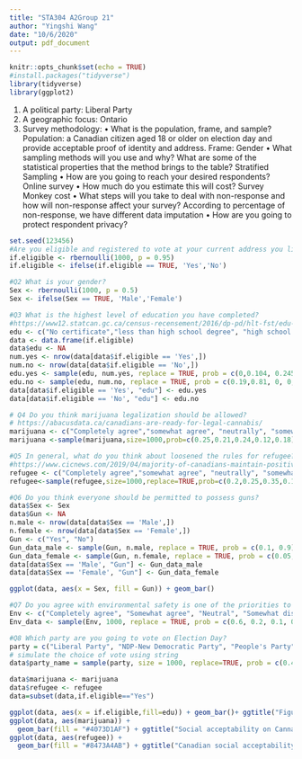 ```yaml
---
title: "STA304 A2Group 21"
author: "Yingshi Wang"
date: "10/6/2020"
output: pdf_document
---
```


```r
knitr::opts_chunk$set(echo = TRUE)
#install.packages("tidyverse")
library(tidyverse)
library(ggplot2)
```

1. A political party: Liberal Party
2. A geographic focus: Ontario
3. Survey methodology:
  • What is the population, frame, and sample?
  Population: a Canadian citizen aged 18 or older on election day and provide acceptable proof of identity and address.
  Frame: Gender
  • What sampling methods will you use and why? What are some of the statistical properties that the method brings to the table?
  Stratified Sampling
  • How are you going to reach your desired respondents?
  Online survey
  • How much do you estimate this will cost?
  Survey Monkey cost
  • What steps will you take to deal with non-response and how will non-response affect your survey?
  According to percentage of non-response, we have different data imputation
  • How are you going to protect respondent privacy?

```r
set.seed(123456)
#Are you eligible and registered to vote at your current address you living at?
if.eligible <- rbernoulli(1000, p = 0.95) 
if.eligible <- ifelse(if.eligible == TRUE, 'Yes','No')
```

```r
#Q2 What is your gender?
Sex <- rbernoulli(1000, p = 0.5) 
Sex <- ifelse(Sex == TRUE, 'Male','Female')

```

```r
#Q3 What is the highest level of education you have completed?
#https://www12.statcan.gc.ca/census-recensement/2016/dp-pd/hlt-fst/edu-sco/Table.cfm?Lang=E&T=11&Geo=00&SP=1&view=2&age=2&sex=1
edu <- c("No certificate","less than high school degree", "high school degree or equivalent", "non-university certificate or diploma below bachelor level", "bachelor degree or highter")
data <- data.frame(if.eligible)
data$edu <- NA
num.yes <- nrow(data[data$if.eligible == 'Yes',])
num.no <- nrow(data[data$if.eligible == 'No',])
edu.yes <- sample(edu, num.yes, replace = TRUE, prob = c(0,0.104, 0.245, 0.306, 0.345))
edu.no <- sample(edu, num.no, replace = TRUE, prob = c(0.19,0.81, 0, 0, 0))
data[data$if.eligible == 'Yes', "edu"] <- edu.yes
data[data$if.eligible == 'No', "edu"] <- edu.no
```



```r
# Q4 Do you think marijuana legalization should be allowed?
# https://abacusdata.ca/canadians-are-ready-for-legal-cannabis/
marijuana <- c("Completely agree","somewhat agree", "neutrally", "somewhat disagree","completely disagree")
marijuana <-sample(marijuana,size=1000,prob=c(0.25,0.21,0.24,0.12,0.18),replace=TRUE)
```

```r
#Q5 In general, what do you think about loosened the rules for refugee?
#https://www.cicnews.com/2019/04/majority-of-canadians-maintain-positive-views-of-immigration-new-survey-finds-0412240.html#gs.i5mh19
refugee <- c("Completely agree","somewhat agree", "neutrally", "somewhat disagree","completely disagree")
refugee<-sample(refugee,size=1000,replace=TRUE,prob=c(0.2,0.25,0.35,0.12,0.08))
```

```r
#Q6 Do you think everyone should be permitted to possess guns? 
data$Sex <- Sex
data$Gun <- NA
n.male <- nrow(data[data$Sex == 'Male',])
n.female <- nrow(data[data$Sex == 'Female',])
Gun <- c("Yes", "No")
Gun_data_male <- sample(Gun, n.male, replace = TRUE, prob = c(0.1, 0.9))
Gun_data_female <- sample(Gun, n.female, replace = TRUE, prob = c(0.05, 0.95))
data[data$Sex == 'Male', "Gun"] <- Gun_data_male
data[data$Sex == 'Female', "Gun"] <- Gun_data_female

ggplot(data, aes(x = Sex, fill = Gun)) + geom_bar()
```

```r
#Q7 Do you agree with environmental safety is one of the priorities to Canada?
Env <- c("Completely agree", "Somewhat agree", "Neutral", "Somewhat disagree", "Compeletely disagree")
Env_data <- sample(Env, 1000, replace = TRUE, prob = c(0.6, 0.2, 0.1, 0.05, 0.05))
```


```r
#Q8 Which party are you going to vote on Election Day?
party = c("Liberal Party", "NDP-New Democratic Party", "People's Party", "Green Party", "Conservative Party")
# simulate the choice of vote using string
data$party_name = sample(party, size = 1000, replace=TRUE, prob = c(0.415, 0.168, 0.016,0.062, 0.332))
```

```r
data$marijuana <- marijuana
data$refugee <- refugee
data=subset(data,if.eligible=="Yes")

ggplot(data, aes(x = if.eligible,fill=edu)) + geom_bar()+ ggtitle("Figure 1")
ggplot(data, aes(marijuana)) +
  geom_bar(fill = "#4073D1AF") + ggtitle("Social acceptability on Cannabis legalization") 
ggplot(data, aes(refugee)) +
  geom_bar(fill = "#8473A4AB") + ggtitle("Canadian social acceptability on accepting more refugees")
```

